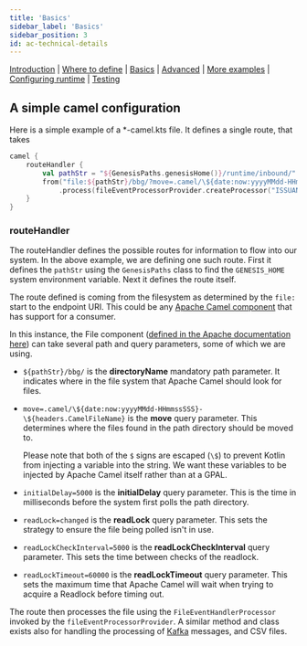 ---
title: 'Basics'
sidebar_label: 'Basics'
sidebar_position: 3
id: ac-technical-details
---

[Introduction](/creating-applications/defining-your-application/integrations/apache-camel/apache-camel/)  | [Where to define](/creating-applications/defining-your-application/integrations/apache-camel/ac-define/) | [Basics](/creating-applications/defining-your-application/integrations/apache-camel/ac-technical-details/) |  [Advanced](/creating-applications/defining-your-application/integrations/apache-camel/ac-advanced-technical-details/) | [More examples](/creating-applications/defining-your-application/integrations/apache-camel/ac-more-examples/) | [Configuring runtime](/creating-applications/defining-your-application/integrations/apache-camel/ac-configuring-runtime/) | [Testing](/creating-applications/defining-your-application/integrations/apache-camel/ac-testing/)

## A simple camel configuration

Here is a simple example of a *-camel.kts file. It defines a single route, that takes
```kotlin
camel {
    routeHandler {
        val pathStr = "${GenesisPaths.genesisHome()}/runtime/inbound/"
        from("file:${pathStr}/bbg/?move=.camel/\${date:now:yyyyMMdd-HHmmssSSS}-\${headers.CamelFileName}&initialDelay=5000&readLock=changed&readLockCheckInterval=5000&readLockTimeout=60000")
            .process(fileEventProcessorProvider.createProcessor("ISSUANCE_EVENT_HANDLER", "EVENT_FILE_IMPORT_BBG_ISSUANCE", "FILE", "SOURCE_NAME"))
    }
}
```

### routeHandler
The routeHandler defines the possible routes for information to flow into our system. In the above example, we are defining one such route. First it defines the `pathStr` using the `GenesisPaths` class to find the `GENESIS_HOME` system environment variable. Next it defines the route itself.

The route defined is coming from the filesystem as determined by the `file:` start to the endpoint URI. This could be any [Apache Camel component](https://camel.apache.org/components/3.16.x/index.html) that has support for a consumer.

In this instance, the File component ([defined in the Apache documentation here](https://camel.apache.org/components/3.16.x/file-component.html)) can take several path and query parameters, some of which we are using.

* `${pathStr}/bbg/` is the **directoryName** mandatory path parameter. It indicates where in the file system that Apache Camel should look for files.
* `move=.camel/\${date:now:yyyyMMdd-HHmmssSSS}-\${headers.CamelFileName}` is the **move** query parameter. This determines where the files found in the path directory should be moved to.

  Please note that both of the `$` signs are escaped (`\$`) to prevent Kotlin from injecting a variable into the string. We want these variables to be injected by Apache Camel itself rather than at a GPAL.
* `initialDelay=5000` is the **initialDelay** query parameter. This is the time in milliseconds before the system first polls the path directory.
* `readLock=changed` is the **readLock** query parameter. This sets the strategy to ensure the file being polled isn't in use.
* `readLockCheckInterval=5000` is the **readLockCheckInterval** query parameter. This sets the time between checks of the readlock.
* `readLockTimeout=60000` is the **readLockTimeout** query parameter. This sets the maximum time that Apache Camel will wait when trying to acquire a Readlock before timing out.

The route then processes the file using the `FileEventHandlerProcessor` invoked by the `fileEventProcessorProvider`. A similar method and class exists also for handling the processing of [Kafka](https://kafka.apache.org/) messages, and CSV files.